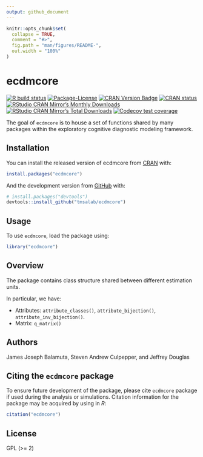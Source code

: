 ```yaml
---
output: github_document
---
```


<!-- README.md is generated from README.Rmd. Please edit that file -->

```r
knitr::opts_chunk$set(
  collapse = TRUE,
  comment = "#>",
  fig.path = "man/figures/README-",
  out.width = "100%"
)
```
# ecdmcore

<!-- badges: start -->
[![R build status](https://github.com/tmsalab/ecdmcore/workflows/R-CMD-check/badge.svg)](https://github.com/tmsalab/ecdmcore/actions)
[![Package-License](http://img.shields.io/badge/license-GPL%20\(%3E=2\)-brightgreen.svg?style=flat)](http://www.gnu.org/licenses/gpl-2.0.html)
[![CRAN Version Badge](http://www.r-pkg.org/badges/version/ecdmcore)](https://cran.r-project.org/package=ecdmcore)
[![CRAN status](https://www.r-pkg.org/badges/version/ecdmcore)](https://cran.r-project.org/package=ecdmcore)
[![RStudio CRAN Mirror’s Monthly Downloads](http://cranlogs.r-pkg.org/badges/ecdmcore?color=brightgreen)](http://www.r-pkg.org/pkg/ecdmcore)
[![RStudio CRAN Mirror’s Total Downloads](http://cranlogs.r-pkg.org/badges/grand-total/ecdmcore?color=brightgreen)](http://www.r-pkg.org/pkg/ecdmcore)
[![Codecov test coverage](https://codecov.io/gh/tmsalab/ecdmcore/branch/master/graph/badge.svg)](https://codecov.io/gh/tmsalab/ecdmcore?branch=master)
<!-- badges: end -->

The goal of `ecdmcore` is to house a set of functions shared by many packages
within the exploratory cognitive diagnostic modeling framework.

## Installation

You can install the released version of ecdmcore from [CRAN](https://CRAN.R-project.org) with:

``` r
install.packages("ecdmcore")
```

And the development version from [GitHub](https://github.com/) with:

``` r
# install.packages("devtools")
devtools::install_github("tmsalab/ecdmcore")
```

## Usage

To use `ecdmcore`, load the package using:

``` r
library("ecdmcore")
```

## Overview

The package contains class structure shared between different estimation
units.

In particular, we have: 

  - Attributes: `attribute_classes()`, `attribute_bijection()`,
    `attribute_inv_bijection()`.
  - Matrix: `q_matrix()`

## Authors

James Joseph Balamuta, Steven Andrew Culpepper, and Jeffrey Douglas

## Citing the `ecdmcore` package

To ensure future development of the package, please cite `ecdmcore`
package if used during the analysis or simulations. Citation information
for the package may be acquired by using in *R*:

``` r
citation("ecdmcore")
```

## License

GPL (\>= 2)
